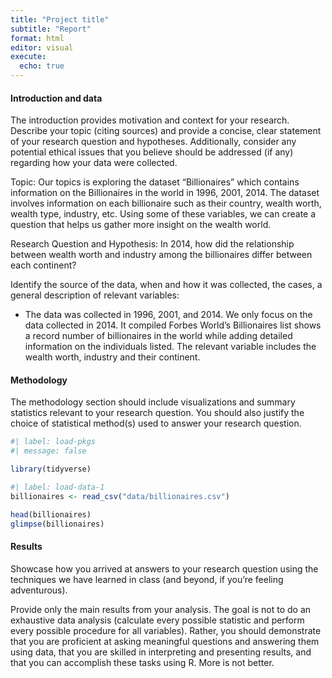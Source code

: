 ```yaml
---
title: "Project title"
subtitle: "Report"
format: html
editor: visual
execute:
  echo: true
---
```


#### Introduction and data

The introduction provides motivation and context for your research. Describe your topic (citing sources) and provide a concise, clear statement of your research question and hypotheses. Additionally, consider any potential ethical issues that you believe should be addressed (if any) regarding how your data were collected.

Topic: Our topics is exploring the dataset "Billionaires" which contains information on the Billionaires in the world in 1996, 2001, 2014. The dataset involves information on each billionaire such as their country, wealth worth, wealth type, industry, etc. Using some of these variables, we can create a question that helps us gather more insight on the wealth world.

Research Question and Hypothesis: In 2014, how did the relationship between wealth worth and industry among the billionaires differ between each continent?

Identify the source of the data, when and how it was collected, the cases, a general description of relevant variables:

-   The data was collected in 1996, 2001, and 2014. We only focus on the data collected in 2014. It compiled Forbes World's Billionaires list shows a record number of billionaires in the world while adding detailed information on the individuals listed. The relevant variable includes the wealth worth, industry and their continent.

#### Methodology

The methodology section should include visualizations and summary statistics relevant to your research question. You should also justify the choice of statistical method(s) used to answer your research question.

```r
#| label: load-pkgs
#| message: false

library(tidyverse)
```

```r
#| label: load-data-1
billionaires <- read_csv("data/billionaires.csv")

head(billionaires)
glimpse(billionaires)

```

#### Results

Showcase how you arrived at answers to your research question using the techniques we have learned in class (and beyond, if you're feeling adventurous).

Provide only the main results from your analysis. The goal is not to do an exhaustive data analysis (calculate every possible statistic and perform every possible procedure for all variables). Rather, you should demonstrate that you are proficient at asking meaningful questions and answering them using data, that you are skilled in interpreting and presenting results, and that you can accomplish these tasks using R. More is not better.
